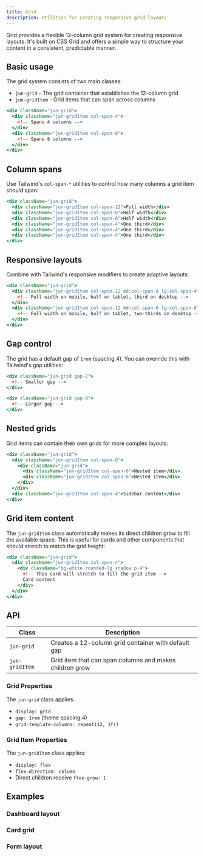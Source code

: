 ```yaml
---
title: Grid
description: Utilities for creating responsive grid layouts
---
```


Grid provides a flexible 12-column grid system for creating responsive layouts. It's built on CSS Grid and offers a simple way to structure your content in a consistent, predictable manner.

## Basic usage

The grid system consists of two main classes:

- `jun-grid` - The grid container that establishes the 12-column grid
- `jun-gridItem` - Grid items that can span across columns

```jsx
<div className="jun-grid">
  <div className="jun-gridItem col-span-4">
    <!-- Spans 4 columns -->
  </div>
  <div className="jun-gridItem col-span-8">
    <!-- Spans 8 columns -->
  </div>
</div>
```

<ComponentPreview name="grid-basic" preview />

## Column spans

Use Tailwind's `col-span-*` utilities to control how many columns a grid item should span:

```jsx
<div className="jun-grid">
  <div className="jun-gridItem col-span-12">Full width</div>
  <div className="jun-gridItem col-span-6">Half width</div>
  <div className="jun-gridItem col-span-6">Half width</div>
  <div className="jun-gridItem col-span-4">One third</div>
  <div className="jun-gridItem col-span-4">One third</div>
  <div className="jun-gridItem col-span-4">One third</div>
</div>
```

## Responsive layouts

Combine with Tailwind's responsive modifiers to create adaptive layouts:

```jsx
<div className="jun-grid">
  <div className="jun-gridItem col-span-12 md:col-span-6 lg:col-span-4">
    <!-- Full width on mobile, half on tablet, third on desktop -->
  </div>
  <div className="jun-gridItem col-span-12 md:col-span-6 lg:col-span-8">
    <!-- Full width on mobile, half on tablet, two-thirds on desktop -->
  </div>
</div>
```

## Gap control

The grid has a default gap of `1rem` (spacing.4). You can override this with Tailwind's gap utilities:

```jsx
<div className="jun-grid gap-2">
  <!-- Smaller gap -->
</div>

<div className="jun-grid gap-8">
  <!-- Larger gap -->
</div>
```

## Nested grids

Grid items can contain their own grids for more complex layouts:

```jsx
<div className="jun-grid">
  <div className="jun-gridItem col-span-8">
    <div className="jun-grid">
      <div className="jun-gridItem col-span-6">Nested item</div>
      <div className="jun-gridItem col-span-6">Nested item</div>
    </div>
  </div>
  <div className="jun-gridItem col-span-4">Sidebar content</div>
</div>
```

## Grid item content

The `jun-gridItem` class automatically makes its direct children grow to fill the available space. This is useful for cards and other components that should stretch to match the grid height:

```jsx
<div className="jun-grid">
  <div className="jun-gridItem col-span-4">
    <div className="bg-white rounded-lg shadow p-4">
      <!-- This card will stretch to fill the grid item -->
      Card content
    </div>
  </div>
</div>
```

## API

| Class          | Description                                             |
| -------------- | ------------------------------------------------------- |
| `jun-grid`     | Creates a 12-column grid container with default gap     |
| `jun-gridItem` | Grid item that can span columns and makes children grow |

### Grid Properties

The `jun-grid` class applies:

- `display: grid`
- `gap: 1rem` (theme spacing.4)
- `grid-template-columns: repeat(12, 1fr)`

### Grid Item Properties

The `jun-gridItem` class applies:

- `display: flex`
- `flex-direction: column`
- Direct children receive `flex-grow: 1`

## Examples

### Dashboard layout

<ComponentPreview name="grid-dashboard" preview />

### Card grid

<ComponentPreview name="grid-cards" preview />

### Form layout

<ComponentPreview name="grid-form" preview />
